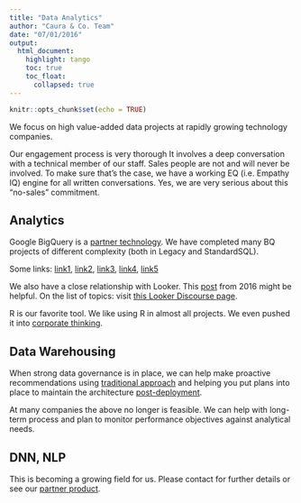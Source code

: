```yaml
---
title: "Data Analytics"
author: "Caura & Co. Team"
date: "07/01/2016"
output:
  html_document:
    highlight: tango
    toc: true
    toc_float:
      collapsed: true
---
```


```r
knitr::opts_chunk$set(echo = TRUE)
```
We focus on high value-added data projects at rapidly growing technology companies.

Our engagement process is very thorough It involves a deep conversation with a technical member of our staff. Sales people are not and will never be involved. To make sure that's the case, we have a working EQ (i.e. Empathy IQ) engine for all written conversations. Yes, we are very serious about this "no-sales" commitment.

## Analytics

Google BigQuery is a [partner technology](https://cloud.google.com/partners/directory/#?q=caura#search). We have completed many BQ projects of different complexity (both in Legacy and StandardSQL).

Some links:
<a href="https://discourse.looker.com/t/developer-and-production-pdts-in-looker/3567">link1</a>, <a href="https://discourse.looker.com/t/bigquery-migrating-from-legacy-sql-to-standard-sql/3568">link2</a>, <a href="https://discourse.looker.com/t/incremental-pdts-on-bigquery-or-how-to-produce-daily-snapshots-on-scd-type-1-schemas/2666">link3</a>, <a href="https://stackoverflow.com/questions/35807572/bigquery-pivot-data-rows-columns/43711803#43711803">link4</a>, <a href="https://stackoverflow.com/questions/42151828/google-bigquery-taking-too-long-but-small-change">link5</a>

We also have a close relationship with Looker. This [post](https://segah.me/post/why-did-i-become-a-data-consultant-and-a-looker-partner/) from 2016 might be helpful. On the list of topics: visit [this Looker Discourse page](https://discourse.looker.com/users/segahm/activity/topics).

R is our favorite tool. We like using R in almost all projects. We even pushed it into  [corporate thinking](https://looker.com/blog/predict-lending-clubs-loan-portfolio-returns-using-hp-vertica-looker-and-distributed-r).

## Data Warehousing

When strong data governance is in place, we can help make proactive recommendations using [traditional approach](https://discourse.looker.com/t/designing-a-data-warehouse-what-would-a-bi-solution-recommend/1231/5) and helping you put plans into place to maintain the architecture [post-deployment](https://discourse.looker.com/t/optimize-query-performance-with-lookml-a-case-study/1219).

At many companies the above no longer is feasible. We can help with long-term process and plan to monitor performance objectives against analytical needs.

## DNN, NLP

This is becoming a growing field for us. Please contact for further details or see our [partner product](/entropy).
